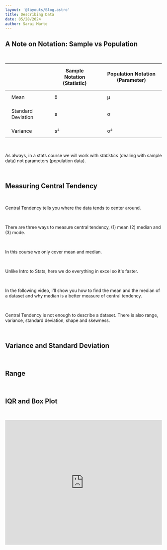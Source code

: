```yaml
---
layout: '@layouts/Blog.astro'
title: Describing Data
date: 05/28/2024
author: Sarai Marte
---
```


## A Note on Notation: Sample vs Population

&nbsp;&nbsp;&nbsp;&nbsp;

<table>
    <thead>
        <tr>
            <th style="padding: 10px 20px; text-align: start;"></th>
            <th style="padding: 12px 20px;">Sample Notation (Statistic)</th>
            <th style="padding: 12px 20px;">Population Notation (Parameter)</th>
        </tr>
    </thead>
    <tbody>
        <tr>
            <td style="padding: 12px 20px;">Mean</td>
            <td style="padding: 12px 20px;">x̄</td>
            <td style="padding: 12px 20px;">μ</td>
        </tr>
        <tr>
            <td style="padding: 12px 20px;">Standard Deviation</td>
            <td style="padding: 12px 20px;">s</td>
            <td style="padding: 12px 20px;">σ</td>
        </tr>
        <tr>
            <td style="padding: 12px 20px;">Variance</td>
            <td style="padding: 12px 20px;">s²</td>
            <td style="padding: 12px 20px;">σ²</td>
        </tr>
    </tbody>
</table>

&nbsp;&nbsp;&nbsp;&nbsp;

As always, in a stats course we will work with *statistics* (dealing with sample data) not parameters (population data).

&nbsp;&nbsp;&nbsp;&nbsp;

## Measuring Central Tendency

&nbsp;&nbsp;&nbsp;&nbsp;

Central Tendency tells you where the data tends to center around.

&nbsp;&nbsp;&nbsp;&nbsp;

There are three ways to measure central tendency, (1) mean (2) median and (3) mode.

&nbsp;&nbsp;&nbsp;&nbsp;

In this course we only cover mean and median.

&nbsp;&nbsp;&nbsp;&nbsp;

Unlike Intro to Stats, here we do everything in excel so it's faster.

&nbsp;&nbsp;&nbsp;&nbsp;

In the following video, i'll show you how to find the mean and the median of a dataset and why median is a better measure of central tendency.

&nbsp;&nbsp;&nbsp;&nbsp;

Central Tendency is not enough to describe a dataset. There is also range, variance, standard deviation, shape and skewness.&nbsp;&nbsp;&nbsp;&nbsp;

&nbsp;&nbsp;&nbsp;&nbsp;

## Variance and Standard Deviation

&nbsp;&nbsp;&nbsp;&nbsp;

## Range

&nbsp;&nbsp;&nbsp;&nbsp;

## IQR and Box Plot

&nbsp;&nbsp;&nbsp;&nbsp;

<iframe width="100%" height="400" src="https://www.youtube.com/embed/QYIAlza0vkU?si=faXpjGjTqBV_Dku4" title="YouTube video player" frameborder="0" allow="accelerometer; autoplay; clipboard-write; encrypted-media; gyroscope; picture-in-picture; web-share" referrerpolicy="strict-origin-when-cross-origin" allowfullscreen></iframe>

&nbsp;&nbsp;&nbsp;&nbsp;
